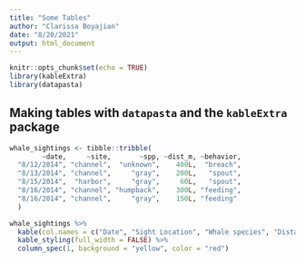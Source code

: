 ```yaml
---
title: "Some Tables"
author: "Clarissa Boyajian"
date: "8/20/2021"
output: html_document
---
```


```r
knitr::opts_chunk$set(echo = TRUE)
library(kableExtra)
library(datapasta)
```

## Making tables with `datapasta` and the `kableExtra` package

```r
whale_sightings <- tibble::tribble(
        ~date,     ~site,       ~spp, ~dist_m, ~behavior,
  "8/12/2014", "channel",  "unknown",    400L,  "breach",
  "8/13/2014", "channel",     "gray",    200L,   "spout",
  "8/15/2014",  "harbor",     "gray",     60L,   "spout",
  "8/16/2014", "channel", "humpback",    300L, "feeding",
  "8/16/2014", "channel",     "gray",    150L, "feeding"
  )
```

```r
whale_sightings %>% 
  kable(col.names = c("Date", "Sight Location", "Whale species", "Distance (m)", "Behavior")) %>% 
  kable_styling(full_width = FALSE) %>% 
  column_spec(1, background = "yellow", color = "red")

```






